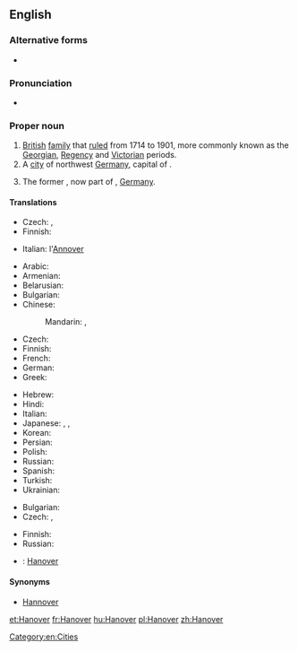 ==English==

===Alternative forms===
* {{l|en|Hannover}}

===Pronunciation===
* {{IPA|/ˈhænˌoʊvɚ/}}

===Proper noun===
{{en-proper noun}}

# [[British]] [[family]] that [[rule]]d from 1714 to 1901, more commonly known as the [[Georgian]], [[Regency]] and [[Victorian]] periods.
# A [[city]] of northwest [[Germany]], capital of {{pedlink|Lower Saxony}}.
# {{historical}} The former {{pedlink|Kingdom of Hanover}}, now part of {{pedlink|Lower Saxony}}, [[Germany]].

====Translations====
{{trans-top|British royal family}}
* Czech: {{t|cs|Hannoverští|p}}, {{t|cs|Hannoverská dynastie|f}}
* Finnish: {{t-|fi|Hanover}}
{{trans-mid}}
* Italian: l'[[Annover]] {{m}}
{{trans-bottom}}

{{trans-top|German city}}
* Arabic: {{t|ar|هانوفر|m|tr=hanuufar}}
* Armenian: {{t|hy|Հանովեր|tr=Hanover}}
* Belarusian: {{t|be|Гановер|m|tr=Hanóver|xs=Belarusian}}
* Bulgarian: {{t|bg|Хановер|m|tr=Hanóver}}
* Chinese:
*: Mandarin: {{t|cmn|漢諾威|sc=Hani}}, {{t|cmn|汉诺威|tr=Hànnuòwēi|sc=Hani}}
* Czech: {{t|cs|Hannover|m}}
* Finnish: {{t+|fi|Hannover}}
* French: {{t+|fr|Hanovre|m}}
* German: {{t+|de|Hannover|n}}
* Greek: {{t|el|Αννόβερο|tr=Annóvero}}
{{trans-mid}}
* Hebrew: {{t|he|הנובר}}
* Hindi: {{t|hi|हनोवर|tr=hanōvar|xs=Hindi}}
* Italian: {{t|it|Annover|f}}
* Japanese: {{t|ja|ハノーファー|tr=Hanōfā}}, {{t|ja|ハノーヴァー|tr=Hanōvā}}, {{t|ja|ハノーバー|tr=Hanōbā}}
* Korean: {{t|ko|하노버|tr=Hanobeo|sc=Hang}}
* Persian: {{t|fa|هانوفر}}
* Polish: {{t|pl|Hanower|m}}
* Russian: {{t|ru|Ганновер|m|tr=Gannóver}}
* Spanish: {{t|es|Hanóver|m}}
* Turkish: {{t|tr|Hannover}}
* Ukrainian: {{t|uk|Ганновер|m|tr=Hannóver|xs=Ukrainian}}
{{trans-bottom}}

{{trans-top|kingdom}}
* Bulgarian: {{t|bg|Хановер|m|tr=Hanóver}}
* Czech: {{t|cs|Hannoversko|n}}, {{t|cs|Hannoverské království}}
{{trans-mid}}
* Finnish: {{t+|fi|Hannover}}
* Russian: {{t|ru|Ганновер|m|tr=Gannóver}}
{{trans-bottom}}

{{checktrans-top}}
* {{ttbc|ca}}: [[Hanover]]
{{trans-mid}}
{{trans-bottom}}

====Synonyms====
* [[Hannover]]

[[Category:en:Cities]]

[[et:Hanover]]
[[fr:Hanover]]
[[hu:Hanover]]
[[pl:Hanover]]
[[zh:Hanover]]